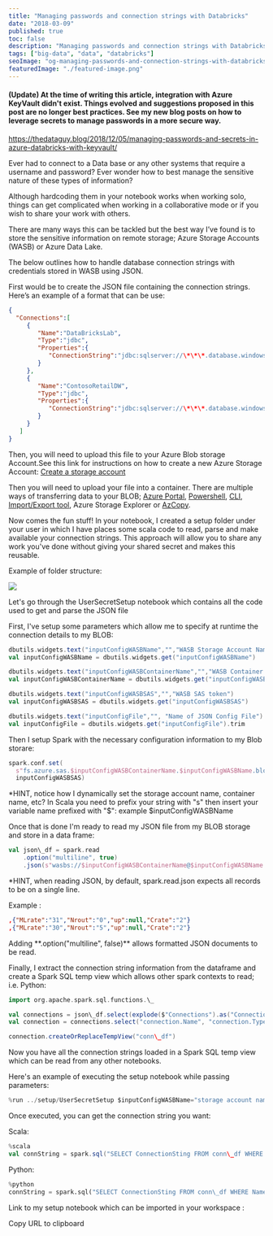 ```yaml
---
title: "Managing passwords and connection strings with Databricks"
date: "2018-03-09"
published: true
toc: false
description: "Managing passwords and connection strings with Databricks"
tags: ["big-data", "data", "databricks"]
seoImage: "og-managing-passwords-and-connection-strings-with-databricks.png"
featuredImage: "./featured-image.png"
---
```



#### **(Update)** At the time of writing this article, integration with Azure KeyVault didn't exist. Things evolved and suggestions proposed in this post are no longer best practices. See my new blog posts on how to leverage secrets to manage passwords in a more secure way.

https://thedataguy.blog/2018/12/05/managing-passwords-and-secrets-in-azure-databricks-with-keyvault/

Ever had to connect to a Data base or any other systems that require a username and password? Ever wonder how to best manage the sensitive nature of these types of information?

Although hardcoding them in your notebook works when working solo, things can get complicated when working in a collaborative mode or if you wish to share your work with others.

There are many ways this can be tackled but the best way I’ve found is to store the sensitive information on remote storage; Azure Storage Accounts (WASB) or Azure Data Lake.

The below outlines how to handle database connection strings with credentials stored in WASB using JSON.

First would be to create the JSON file containing the connection strings. Here’s an example of a format that can be use:

```json
{  
  "Connections":[  
     {  
        "Name":"DataBricksLab",
        "Type":"jdbc",
        "Properties":{ 
           "ConnectionString":"jdbc:sqlserver://\*\*\*.database.windows.net:1433;database=***;user=\*\*\*;password=\*\*\*;encrypt=true;trustServerCertificate=false;hostNameInCertificate=\*.database.windows.net;loginTimeout=30;"
        }
     },
     {  
        "Name":"ContosoRetailDW",
        "Type":"jdbc",
        "Properties":{  
           "ConnectionString":"jdbc:sqlserver://\*\*\*.database.windows.net:1433;database=\*\*\*;user=\*\*\*;password=\*\*\*;encrypt=true;trustServerCertificate=false;hostNameInCertificate=\*.database.windows.net;loginTimeout=30;"
        }
     }
   ]
}
```

Then, you will need to upload this file to your Azure Blob storage Account.See this link for instructions on how to create a new Azure Storage Account: [Create a storage account](https://docs.microsoft.com/en-us/azure/storage/common/storage-create-storage-account)

Then you will need to upload your file into a container. There are multiple ways of transferring data to your BLOB; [Azure Portal](https://docs.microsoft.com/en-us/azure/storage/files/storage-how-to-use-files-portal), [Powershell](https://www.petri.com/how-to-upload-files-to-microsoft-azure), [CLI](https://docs.microsoft.com/en-us/azure/storage/blobs/storage-quickstart-blobs-cli#upload-a-blob), [Import/Export tool](https://docs.microsoft.com/en-us/azure/storage/common/storage-import-export-tool-how-to?toc=%2fazure%2fstorage%2fblobs%2ftoc.json), Azure Storage Explorer or [AzCopy](https://docs.microsoft.com/en-us/azure/storage/common/storage-use-azcopy?toc=%2fazure%2fstorage%2fblobs%2ftoc.json).

Now comes the fun stuff! In your notebook, I created a setup folder under your user in which I have places some scala code to read, parse and make available your connection strings. This approach will allow you to share any work you've done without giving your shared secret and makes this reusable.

Example of folder structure:

![](images/folders-1024x296.png)

Let's go through the UserSecretSetup notebook which contains all the code used to get and parse the JSON file

First, I've setup some parameters which allow me to specify at runtime the connection details to my BLOB:

```scala
dbutils.widgets.text("inputConfigWASBName","","WASB Storage Account Name")
val inputConfigWASBName = dbutils.widgets.get("inputConfigWASBName")

dbutils.widgets.text("inputConfigWASBContainerName","","WASB Container Name")
val inputConfigWASBContainerName = dbutils.widgets.get("inputConfigWASBContainerName")

dbutils.widgets.text("inputConfigWASBSAS","","WASB SAS token")
val inputConfigWASBSAS = dbutils.widgets.get("inputConfigWASBSAS")

dbutils.widgets.text("inputConfigFile","", "Name of JSON Config File")
val inputConfigFile = dbutils.widgets.get("inputConfigFile").trim
```

Then I setup Spark with the necessary configuration information to my Blob storare:

```scala
spark.conf.set(
  s"fs.azure.sas.$inputConfigWASBContainerName.$inputConfigWASBName.blob.core.windows.net",
  inputConfigWASBSAS)
```

<Callout>
*HINT, notice how I dynamically set the storage account name, container name, etc? In Scala you need to prefix your string with "s" then insert your variable name prefixed with "$": example $inputConfigWASBName
</Callout>

Once that is done I'm ready to read my JSON file from my BLOB storage and store in a data frame:

```scala
val json\_df = spark.read
    .option("multiline", true)
    .json(s"wasbs://$inputConfigWASBContainerName@$inputConfigWASBName.blob.core.windows.net/$inputConfigFile")
```

<Callout>
*HINT, when reading JSON, by default, spark.read.json expects all records to be on a single line. 
</Callout>

Example :  

```json
,{"MLrate":"31","Nrout":"0","up":null,"Crate":"2"} 
,{"MLrate":"30","Nrout":"5","up":null,"Crate":"2"}
```

<Callout>
Adding **.option("multiline", false)** allows formatted JSON documents to be read.
</Callout>

Finally, I extract the connection string information from the dataframe and create a Spark SQL temp view which allows other spark contexts to read; i.e. Python:

```scala
import org.apache.spark.sql.functions.\_

val connections = json\_df.select(explode($"Connections").as("Connection"))
val connection = connections.select("connection.Name", "connection.Type","connection.Properties.ConnectionSting")

connection.createOrReplaceTempView("conn\_df")
```

Now you have all the connection strings loaded in a Spark SQL temp view which can be read from any other notebooks.

Here's an example of executing the setup notebook while passing parameters:

```scala
%run ../setup/UserSecretSetup $inputConfigWASBName="storage account name" $inputConfigWASBContainerName = "container name" $inputConfigWASBSAS = "SAS container token" $inputConfigFile = "configFile.json"
```

Once executed, you can get the connection string you want:

Scala:  

```scala
%scala
val connString = spark.sql("SELECT ConnectionSting FROM conn\_df WHERE Name = 'ConnectionName'").first().getString(0)
```

Python:  

```python
%python
connString = spark.sql("SELECT ConnectionSting FROM conn\_df WHERE Name = 'ConnectionName'").select("ConnectionSting").collect()\[0\]\[0\]
```

Link to my setup notebook which can be imported in your workspace :

Copy URL to clipboard
